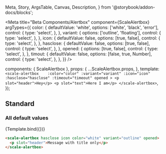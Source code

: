   Meta,
  Story,
  ArgsTable,
  Canvas,
  Description,
} from '@storybook/addon-docs/blocks';

<Meta
  title="Beta Components/Alertbox"
  component={ScaleAlertbox}
  argTypes={{
    color: {
      defaultValue: 'white',
      options: ['white', 'black', 'error'],
      control: {
        type: 'select',
      },
    },
    variant: {
      options: ['outline', 'floating'],
      control: {
        type: 'select',
      },
    },
    icon: {
      defaultValue: false,
      options: [true, false],
      control: {
        type: 'select',
      },
    },
    hasclose: {
      defaultValue: false,
      options: [true, false],
      control: {
        type: 'select',
      },
    },
    opened: {
      options: [true, false],
      control: {
        type: 'select',
      },
    },
    timout: {
      defaultValue: false,
      options: [false, true, Number],
      control: {
        type: 'select',
      },
    },
  }}
/>

  components: { ScaleAlertbox },
  props: {
    ...ScaleAlertbox.props,
  },
  template: `
    <scale-alertbox   
    :color="color"
    :variant="variant"
    :icon="icon"
    :hasclose="hasclose"
    :timeout="timeout"
    opened
    >
      <p slot="header">Hey</p>
      <p slot="text">Here I am</p>
    </scale-alertbox>
  `,
});

## Standard

### All default values

<Canvas withSource="none">
  <Story name="Standard" args={{}}>
    {Template.bind({})}
  </Story>
</Canvas>

<ArgsTable story="Standard" />

```html
<scale-alertbox hasclose icon color="white" variant="outline" opened>
  <p slot="header">Message with title only</p>
</scale-alertbox>
```
